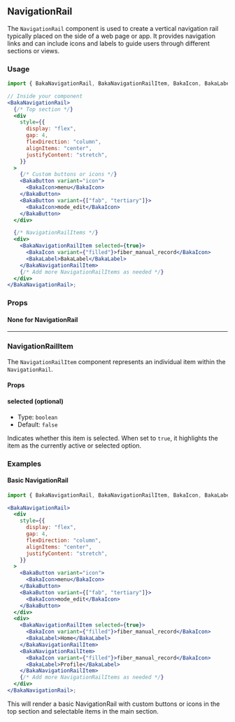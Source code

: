 ## NavigationRail

The `NavigationRail` component is used to create a vertical navigation rail typically placed on the side of a web page or app. It provides navigation links and can include icons and labels to guide users through different sections or views.

### Usage

```jsx
import { BakaNavigationRail, BakaNavigationRailItem, BakaIcon, BakaLabel } from "baka-ui";

// Inside your component
<BakaNavigationRail>
  {/* Top section */}
  <div
    style={{
      display: "flex",
      gap: 4,
      flexDirection: "column",
      alignItems: "center",
      justifyContent: "stretch",
    }}
  >
    {/* Custom buttons or icons */}
    <BakaButton variant="icon">
      <BakaIcon>menu</BakaIcon>
    </BakaButton>
    <BakaButton variant={["fab", "tertiary"]}>
      <BakaIcon>mode_edit</BakaIcon>
    </BakaButton>
  </div>

  {/* NavigationRailItems */}
  <div>
    <BakaNavigationRailItem selected={true}>
      <BakaIcon variant={"filled"}>fiber_manual_record</BakaIcon>
      <BakaLabel>BakaLabel</BakaLabel>
    </BakaNavigationRailItem>
    {/* Add more NavigationRailItems as needed */}
  </div>
</BakaNavigationRail>;
```

### Props

#### None for NavigationRail

---

### NavigationRailItem

The `NavigationRailItem` component represents an individual item within the `NavigationRail`.

#### Props

#### selected (optional)

- Type: `boolean`
- Default: `false`

Indicates whether this item is selected. When set to `true`, it highlights the item as the currently active or selected option.

### Examples

#### Basic NavigationRail

```jsx
import { BakaNavigationRail, BakaNavigationRailItem, BakaIcon, BakaLabel } from "baka-ui";

<BakaNavigationRail>
  <div
    style={{
      display: "flex",
      gap: 4,
      flexDirection: "column",
      alignItems: "center",
      justifyContent: "stretch",
    }}
  >
    <BakaButton variant="icon">
      <BakaIcon>menu</BakaIcon>
    </BakaButton>
    <BakaButton variant={["fab", "tertiary"]}>
      <BakaIcon>mode_edit</BakaIcon>
    </BakaButton>
  </div>
  <div>
    <BakaNavigationRailItem selected={true}>
      <BakaIcon variant={"filled"}>fiber_manual_record</BakaIcon>
      <BakaLabel>Home</BakaLabel>
    </BakaNavigationRailItem>
    <BakaNavigationRailItem>
      <BakaIcon variant={"filled"}>fiber_manual_record</BakaIcon>
      <BakaLabel>Profile</BakaLabel>
    </BakaNavigationRailItem>
    {/* Add more NavigationRailItems as needed */}
  </div>
</BakaNavigationRail>;
```

This will render a basic NavigationRail with custom buttons or icons in the top section and selectable items in the main section.
